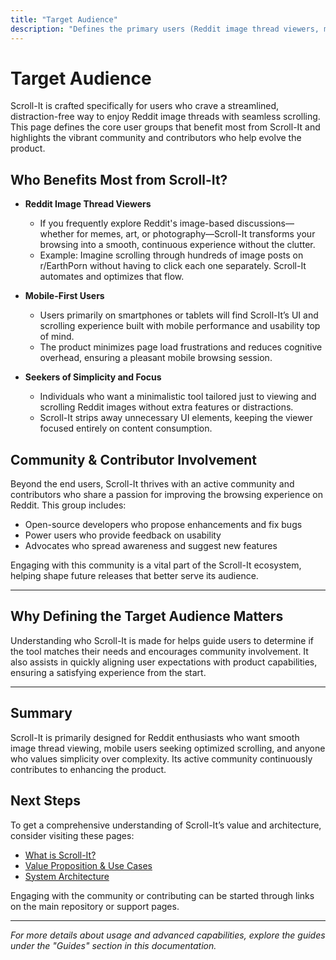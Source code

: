```yaml
---
title: "Target Audience"
description: "Defines the primary users (Reddit image thread viewers, mobile-first users, and those seeking simple, focused scrolling tools), reflecting on community and contributor involvement."
---
```


# Target Audience

Scroll-It is crafted specifically for users who crave a streamlined, distraction-free way to enjoy Reddit image threads with seamless scrolling. This page defines the core user groups that benefit most from Scroll-It and highlights the vibrant community and contributors who help evolve the product.

## Who Benefits Most from Scroll-It?

- **Reddit Image Thread Viewers**
  - If you frequently explore Reddit's image-based discussions—whether for memes, art, or photography—Scroll-It transforms your browsing into a smooth, continuous experience without the clutter.
  - Example: Imagine scrolling through hundreds of image posts on r/EarthPorn without having to click each one separately. Scroll-It automates and optimizes that flow.

- **Mobile-First Users**
  - Users primarily on smartphones or tablets will find Scroll-It’s UI and scrolling experience built with mobile performance and usability top of mind.
  - The product minimizes page load frustrations and reduces cognitive overhead, ensuring a pleasant mobile browsing session.

- **Seekers of Simplicity and Focus**
  - Individuals who want a minimalistic tool tailored just to viewing and scrolling Reddit images without extra features or distractions.
  - Scroll-It strips away unnecessary UI elements, keeping the viewer focused entirely on content consumption.

## Community & Contributor Involvement

Beyond the end users, Scroll-It thrives with an active community and contributors who share a passion for improving the browsing experience on Reddit. This group includes:

- Open-source developers who propose enhancements and fix bugs
- Power users who provide feedback on usability
- Advocates who spread awareness and suggest new features

Engaging with this community is a vital part of the Scroll-It ecosystem, helping shape future releases that better serve its audience.

---

## Why Defining the Target Audience Matters

Understanding who Scroll-It is made for helps guide users to determine if the tool matches their needs and encourages community involvement. It also assists in quickly aligning user expectations with product capabilities, ensuring a satisfying experience from the start.

---

## Summary

Scroll-It is primarily designed for Reddit enthusiasts who want smooth image thread viewing, mobile users seeking optimized scrolling, and anyone who values simplicity over complexity. Its active community continuously contributes to enhancing the product.

## Next Steps

To get a comprehensive understanding of Scroll-It’s value and architecture, consider visiting these pages:

- [What is Scroll-It?](../what-is-scrollit)
- [Value Proposition & Use Cases](../value-proposition-use-cases)
- [System Architecture](../../architecture-core/system-architecture)

Engaging with the community or contributing can be started through links on the main repository or support pages.

---

_For more details about usage and advanced capabilities, explore the guides under the "Guides" section in this documentation._